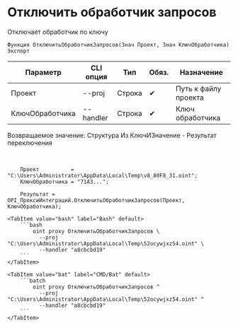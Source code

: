 ﻿---
sidebar_position: 6
---


# Отключить обработчик запросов
 Отключает обработчик по ключу



`Функция ОтключитьОбработчикЗапросов(Знач Проект, Знач КлючОбработчика) Экспорт`

  | Параметр | CLI опция | Тип | Обяз. | Назначение |
  |-|-|-|-|-|
  | Проект | --proj | Строка | &#x2714; | Путь к файлу проекта |
  | КлючОбработчика | --handler | Строка | &#x2714; | Ключ обработчика |

  
  Возвращаемое значение:   Структура Из КлючИЗначение - Результат переключения

<br/>




```bsl title="Пример использования для 1С:Предприятие/OneScript"
    Проект          = "C:\Users\Administrator\AppData\Local\Temp\v8_80F8_31.oint";
    КлючОбработчика = "71A3...";

    Результат = OPI_ПроксиИнтеграций.ОтключитьОбработчикЗапросов(Проект, КлючОбработчика);
```
    

 <Tabs>
  
    <TabItem value="bash" label="Bash" default>
        ```bash
            oint proxy ОтключитьОбработчикЗапросов \
              --proj "C:\Users\Administrator\AppData\Local\Temp\52ocywjxz54.oint" \
              --handler "a8cbcbd19"
        ```
    </TabItem>
  
    <TabItem value="bat" label="CMD/Bat" default>
        ```batch
            oint proxy ОтключитьОбработчикЗапросов ^
              --proj "C:\Users\Administrator\AppData\Local\Temp\52ocywjxz54.oint" ^
              --handler "a8cbcbd19"
        ```
    </TabItem>
</Tabs>



